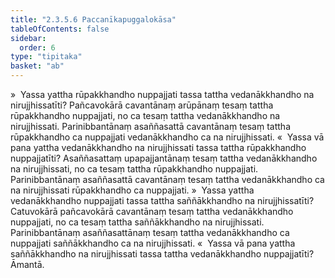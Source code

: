 ```yaml
---
title: "2.3.5.6 Paccanīkapuggalokāsa"
tableOfContents: false
sidebar:
  order: 6
type: "tipitaka"
basket: "ab"
---
```



<DynamicBreadcrumb />

<Division number="194">

<Paragraph number="926">
»  Yassa yattha rūpakkhandho nuppajjati tassa tattha vedanākkhandho na nirujjhissatīti?
</Paragraph>

<Paragraph number="927">
Pañcavokārā cavantānaṃ arūpānaṃ tesaṃ tattha rūpakkhandho nuppajjati, no ca tesaṃ tattha vedanākkhandho na nirujjhissati. Parinibbantānaṃ asaññasattā cavantānaṃ tesaṃ tattha rūpakkhandho ca nuppajjati vedanākkhandho ca na nirujjhissati.
</Paragraph>

<Paragraph number="928">
«  Yassa vā pana yattha vedanākkhandho na nirujjhissati tassa tattha rūpakkhandho nuppajjatīti?
</Paragraph>

<Paragraph number="929">
Asaññasattaṃ upapajjantānaṃ tesaṃ tattha vedanākkhandho na nirujjhissati, no ca tesaṃ tattha rūpakkhandho nuppajjati. Parinibbantānaṃ asaññasattā cavantānaṃ tesaṃ tattha vedanākkhandho ca na nirujjhissati rūpakkhandho ca nuppajjati.
</Paragraph>

</Division>
<Division number="195">

<Paragraph number="930">
»  Yassa yattha vedanākkhandho nuppajjati tassa tattha saññākkhandho na nirujjhissatīti?
</Paragraph>

<Paragraph number="931">
Catuvokārā pañcavokārā cavantānaṃ tesaṃ tattha vedanākkhandho nuppajjati, no ca tesaṃ tattha saññākkhandho na nirujjhissati. Parinibbantānaṃ asaññasattānaṃ tesaṃ tattha vedanākkhandho ca nuppajjati saññākkhandho ca na nirujjhissati.
</Paragraph>

<Paragraph number="932">
«  Yassa vā pana yattha saññākkhandho na nirujjhissati tassa tattha vedanākkhandho nuppajjatīti? Āmantā.
</Paragraph>
</Division>